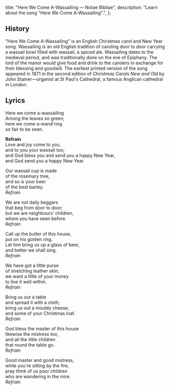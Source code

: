   title: "Here We Come A-Wassailing — Notae Bibliae",
  description: "Learn about the song \"Here We Come A-Wassailing\".",
};

<Initial text="Here We Come A-Wassailing" />

## History

"Here We Come A-Wassailing" is an English Christmas carol and New Year song. Wassailing is an old English tradition of caroling door to door carrying a wassail bowl filled with wassail, a spiced ale. Wassailing dates to the medieval period, and was traditionally done on the eve of Epiphany. The lord of the manor would give food and drink to the carolers in exchange for their blessing and goodwill. The earliest printed version of the song appeared in 1871 in the second edition of *Christmas Carols New and Old* by John Stainer—organist at St Paul's Cathedral, a famous Anglican cathedral in London.

## Lyrics

Here we come a-wassailing<br/>
Among the leaves so green;<br/>
here we come a-wand'ring<br/>
so fair to be seen.

**Refrain**<br/>
Love and joy come to you,<br/>
and to you your wassail too;<br/>
and God bless you and send you a happy New Year,<br/>
and God send you a happy New Year.

Our wassail cup is made<br/>
of the rosemary tree,<br/>
and so is your beer<br/>
of the best barley.<br/>
*Refrain*

We are not daily beggars<br/>
that beg from door to door;<br/>
but we are neighbours' children,<br/>
whom you have seen before.<br/>
*Refrain*

Call up the butler of this house,<br/>
put on his golden ring.<br/>
Let him bring us up a glass of beer,<br/>
and better we shall sing.<br/>
*Refrain*

We have got a little purse<br/>
of stretching leather skin;<br/>
we want a little of your money<br/>
to line it well within.<br/>
*Refrain*

Bring us out a table<br/>
and spread it with a cloth;<br/>
bring us out a mouldy cheese,<br/>
and some of your Christmas loaf.<br/>
*Refrain*

God bless the master of this house<br/>
likewise the mistress too,<br/>
and all the little children<br/>
that round the table go.<br/>
*Refrain*

Good master and good mistress,<br/>
while you're sitting by the fire,<br/>
pray think of us poor children<br/>
who are wandering in the mire.<br/>
*Refrain*
